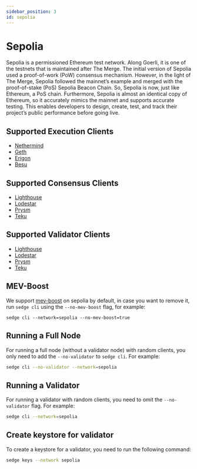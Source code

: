 ```yaml
---
sidebar_position: 3
id: sepolia
---
```


# Sepolia

Sepolia is a permissioned Ethereum test network. Along Goerli, it is one of the testnets that is maintained after The Merge. The initial version of Sepolia used a proof-of-work (PoW) consensus mechanism. However, in the light of The Merge, Sepolia followed the mainnet’s example and merged with the proof-of-stake (PoS) Sepolia Beacon Chain. So, Sepolia is now, just like Ethereum, a PoS chain. Furthermore, Sepolia is almost an identical copy of Ethereum, so it accurately mimics the mainnet and supports accurate testing. This enables developers to design, create, test, and track their project’s public performance before going live. 

## Supported Execution Clients
- [Nethermind](https://docs.nethermind.io/)
- [Geth](https://geth.ethereum.org/docs/)
- [Erigon](https://github.com/ledgerwatch/erigon)
- [Besu](https://besu.hyperledger.org/en/stable/)

## Supported Consensus Clients
- [Lighthouse](https://lighthouse-book.sigmaprime.io/)
- [Lodestar](https://chainsafe.github.io/lodestar/)
- [Prysm](https://docs.prylabs.network/docs/getting-started/)
- [Teku](https://docs.teku.consensys.net/en/latest/)

## Supported Validator Clients
- [Lighthouse](https://lighthouse-book.sigmaprime.io/)
- [Lodestar](https://chainsafe.github.io/lodestar/)
- [Prysm](https://docs.prylabs.network/docs/getting-started/)
- [Teku](https://docs.teku.consensys.net/en/latest/)

## MEV-Boost

We support [mev-boost](https://github.com/flashbots/mev-boost) on sepolia by default, in case you want to remove it,
run `sedge cli` using the `--no-mev-boost` flag, for example:

```
sedge cli --network=sepolia --no-mev-boost=true
```

## Running a Full Node

For running a full node (without a validator node) with random clients, you only need to add the `--no-validator` to `sedge cli`. For example:

```bash
sedge cli --no-validator --network=sepolia
```

## Running a Validator

For running a validator with random clients, you need to omit the `--no-validator` flag. For example:

```bash
sedge cli --network=sepolia
```

## Create keystore for validator

To create a keystore for a validator, you need to run the following command:

```bash
sedge keys --network sepolia
```
